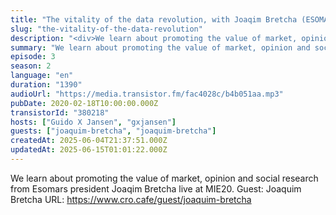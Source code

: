 ```yaml
---
title: "The vitality of the data revolution, with Joaqim Bretcha (ESOMAR)"
slug: "the-vitality-of-the-data-revolution"
description: "<div>We learn about promoting the value of market, opinion and social research from Esomars president Joaqim Bretcha live at MIE20. Guest: Joaquim Bretcha URL: https://www.cro.cafe/guest/joaquim-bretcha&nbsp;</div>"
summary: "We learn about promoting the value of market, opinion and social research from Esomars president Joaqim Bretcha live at MIE20."
episode: 3
season: 2
language: "en"
duration: "1390"
audioUrl: "https://media.transistor.fm/fac4028c/b4b051aa.mp3"
pubDate: 2020-02-18T10:00:00.000Z
transistorId: "380218"
hosts: ["Guido X Jansen", "gxjansen"]
guests: ["joaquim-bretcha", "joaquim-bretcha"]
createdAt: 2025-06-04T21:37:51.000Z
updatedAt: 2025-06-15T01:01:22.000Z
---
```


We learn about promoting the value of market, opinion and social research from Esomars president Joaqim Bretcha live at MIE20. Guest: Joaquim Bretcha URL: https://www.cro.cafe/guest/joaquim-bretcha
